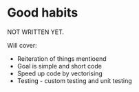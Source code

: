 # Good habits

NOT WRITTEN YET.

Will cover:

* Reiteration of things mentioend
* Goal is simple and short code
* Speed up code by vectorising
* Testing - custom testing and unit testing
